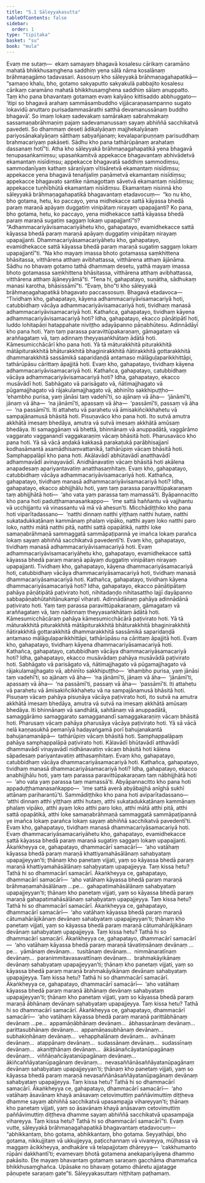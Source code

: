 ```yaml
---
title: "5.1 Sāleyyakasutta"
tableOfContents: false
sidebar:
  order: 1
type: "tipitaka"
basket: "su"
book: "mula"
---
```



<DynamicBreadcrumb />

<Division number="439" book="mula" bookNo="9" page="354">

<Paragraph number="1442" book="mula">
Evaṃ me sutaṃ—  ekaṃ samayaṃ bhagavā kosalesu cārikaṃ caramāno mahatā bhikkhusaṃghena saddhiṃ yena sālā nāma kosalānaṃ brāhmaṇagāmo tadavasari. Assosuṃ kho sāleyyakā brāhmaṇagahapatikā—  “samaṇo khalu, bho, gotamo sakyaputto sakyakulā pabbajito kosalesu cārikaṃ caramāno mahatā bhikkhusaṃghena saddhiṃ sālaṃ anuppatto. Taṃ kho pana bhavantaṃ gotamaṃ evaṃ kalyāṇo kittisaddo abbhuggato—  ‘itipi so bhagavā arahaṃ sammāsambuddho vijjācaraṇasampanno sugato lokavidū anuttaro purisadammasārathi satthā devamanussānaṃ buddho bhagavā’. So imaṃ lokaṃ sadevakaṃ samārakaṃ sabrahmakaṃ sassamaṇabrāhmaṇiṃ pajaṃ sadevamanussaṃ sayaṃ abhiññā sacchikatvā pavedeti. So dhammaṃ deseti ādikalyāṇaṃ majjhekalyāṇaṃ pariyosānakalyāṇaṃ sātthaṃ sabyañjanaṃ; kevalaparipuṇṇaṃ parisuddhaṃ brahmacariyaṃ pakāseti. Sādhu kho pana tathārūpānaṃ arahataṃ dassanaṃ hotī”ti.
</Paragraph>

<Paragraph number="1443" book="mula">
Atha kho sāleyyakā brāhmaṇagahapatikā yena bhagavā tenupasaṅkamiṃsu; upasaṅkamitvā appekacce bhagavantaṃ abhivādetvā ekamantaṃ nisīdiṃsu; appekacce bhagavatā saddhiṃ sammodiṃsu, sammodanīyaṃ kathaṃ sāraṇīyaṃ vītisāretvā ekamantaṃ nisīdiṃsu; appekacce yena bhagavā tenañjaliṃ paṇāmetvā ekamantaṃ nisīdiṃsu; appekacce bhagavato santike nāmagottaṃ sāvetvā ekamantaṃ nisīdiṃsu; appekacce tuṇhībhūtā ekamantaṃ nisīdiṃsu. Ekamantaṃ nisinnā kho sāleyyakā brāhmaṇagahapatikā bhagavantaṃ etadavocuṃ—  “ko nu kho, bho gotama, hetu, ko paccayo, yena midhekacce sattā kāyassa bhedā paraṃ maraṇā apāyaṃ duggatiṃ vinipātaṃ nirayaṃ upapajjanti? Ko pana, bho gotama, hetu, ko paccayo, yena midhekacce sattā kāyassa bhedā paraṃ maraṇā sugatiṃ saggaṃ lokaṃ upapajjantī”ti?
</Paragraph>

<Paragraph number="1444" book="mula">
“Adhammacariyāvisamacariyāhetu kho, gahapatayo, evamidhekacce sattā kāyassa bhedā paraṃ maraṇā apāyaṃ duggatiṃ vinipātaṃ nirayaṃ upapajjanti. Dhammacariyāsamacariyāhetu kho, gahapatayo, evamidhekacce sattā kāyassa bhedā paraṃ maraṇā sugatiṃ saggaṃ lokaṃ upapajjantī”ti.
</Paragraph>

<Paragraph number="1445" book="mula">
“Na kho mayaṃ imassa bhoto gotamassa saṃkhittena bhāsitassa, vitthārena atthaṃ avibhattassa, vitthārena atthaṃ ājānāma. Sādhu no bhavaṃ gotamo tathā dhammaṃ desetu, yathā mayaṃ imassa bhoto gotamassa saṃkhittena bhāsitassa, vitthārena atthaṃ avibhattassa, vitthārena atthaṃ ājāneyyāmā”ti. “Tena hi, gahapatayo, suṇātha, sādhukaṃ manasi karotha, bhāsissāmī”ti. “Evaṃ, bho”ti kho sāleyyakā brāhmaṇagahapatikā bhagavato paccassosuṃ. Bhagavā etadavoca—
</Paragraph>

</Division>
<Division number="440" book="mula" bookNo="9" page="355">

<Paragraph number="1446" book="mula">
“Tividhaṃ kho, gahapatayo, kāyena adhammacariyāvisamacariyā hoti, catubbidhaṃ vācāya adhammacariyāvisamacariyā hoti, tividhaṃ manasā adhammacariyāvisamacariyā hoti.
</Paragraph>

<Paragraph number="1447" book="mula">
Kathañca, gahapatayo, tividhaṃ kāyena adhammacariyāvisamacariyā hoti? Idha, gahapatayo, ekacco pāṇātipātī hoti, luddo lohitapāṇi hatappahate niviṭṭho adayāpanno pāṇabhūtesu.
</Paragraph>

<Paragraph number="1448" book="mula">
Adinnādāyī kho pana hoti. Yaṃ taṃ parassa paravittūpakaraṇaṃ, gāmagataṃ vā araññagataṃ vā, taṃ adinnaṃ theyyasaṅkhātaṃ ādātā hoti.
</Paragraph>

<Paragraph number="1449" book="mula">
Kāmesumicchācārī kho pana hoti. Yā tā māturakkhitā piturakkhitā mātāpiturakkhitā bhāturakkhitā bhaginirakkhitā ñātirakkhitā gottarakkhitā dhammarakkhitā sassāmikā saparidaṇḍā antamaso mālāguḷaparikkhittāpi, tathārūpāsu cārittaṃ āpajjitā hoti. Evaṃ kho, gahapatayo, tividhaṃ kāyena adhammacariyāvisamacariyā hoti.
</Paragraph>

<Paragraph number="1450" book="mula">
Kathañca, gahapatayo, catubbidhaṃ vācāya adhammacariyāvisamacariyā hoti? Idha, gahapatayo, ekacco musāvādī hoti. Sabhāgato vā parisāgato vā, ñātimajjhagato vā pūgamajjhagato vā rājakulamajjhagato vā, abhinīto sakkhipuṭṭho—  ‘ehambho purisa, yaṃ jānāsi taṃ vadehī’ti, so ajānaṃ vā āha—  ‘jānāmī’ti, jānaṃ vā āha—  ‘na jānāmī’ti, apassaṃ vā āha—  ‘passāmī’ti, passaṃ vā āha—  ‘na passāmī’ti. Iti attahetu vā parahetu vā āmisakiñcikkhahetu vā sampajānamusā bhāsitā hoti.
</Paragraph>

<Paragraph number="1451" book="mula">
Pisuṇavāco kho pana hoti. Ito sutvā amutra akkhātā imesaṃ bhedāya, amutra vā sutvā imesaṃ akkhātā amūsaṃ bhedāya. Iti samaggānaṃ vā bhettā, bhinnānaṃ vā anuppadātā, vaggārāmo vaggarato vagganandī vaggakaraṇiṃ vācaṃ bhāsitā hoti.
</Paragraph>

<Paragraph number="1452" book="mula">
Pharusavāco kho pana hoti. Yā sā vācā aṇḍakā kakkasā parakaṭukā parābhisajjanī kodhasāmantā asamādhisaṃvattanikā, tathārūpiṃ vācaṃ bhāsitā hoti.
</Paragraph>

<Paragraph number="1453" book="mula">
Samphappalāpī kho pana hoti. Akālavādī abhūtavādī anatthavādī adhammavādī avinayavādī. Anidhānavatiṃ vācaṃ bhāsitā hoti akālena anapadesaṃ apariyantavatiṃ anatthasaṃhitaṃ. Evaṃ kho, gahapatayo, catubbidhaṃ vācāya adhammacariyāvisamacariyā hoti.
</Paragraph>

<Paragraph number="1454" book="mula">
Kathañca, gahapatayo, tividhaṃ manasā adhammacariyāvisamacariyā hoti? Idha, gahapatayo, ekacco abhijjhālu hoti, yaṃ taṃ parassa paravittūpakaraṇaṃ taṃ abhijjhātā hoti—  ‘aho vata yaṃ parassa taṃ mamassā’ti.
</Paragraph>

<Paragraph number="1455" book="mula">
Byāpannacitto kho pana hoti paduṭṭhamanasaṅkappo—  ‘ime sattā haññantu vā vajjhantu vā ucchijjantu vā vinassantu vā mā vā ahesun’ti.
</Paragraph>

<Paragraph number="1456" book="mula">
Micchādiṭṭhiko kho pana hoti viparītadassano—  ‘natthi dinnaṃ natthi yiṭṭhaṃ natthi hutaṃ, natthi sukatadukkaṭānaṃ kammānaṃ phalaṃ vipāko, natthi ayaṃ loko natthi paro loko, natthi mātā natthi pitā, natthi sattā opapātikā, natthi loke samaṇabrāhmaṇā sammaggatā sammāpaṭipannā ye imañca lokaṃ parañca lokaṃ sayaṃ abhiññā sacchikatvā pavedentī’ti. Evaṃ kho, gahapatayo, tividhaṃ manasā adhammacariyāvisamacariyā hoti.
</Paragraph>

<Paragraph number="1457" book="mula">
Evaṃ adhammacariyāvisamacariyāhetu kho, gahapatayo, evamidhekacce sattā kāyassa bhedā paraṃ maraṇā apāyaṃ duggatiṃ vinipātaṃ nirayaṃ upapajjanti.
</Paragraph>

</Division>
<Division number="441" book="mula" bookNo="9" page="357">

<Paragraph number="1458" book="mula">
Tividhaṃ kho, gahapatayo, kāyena dhammacariyāsamacariyā hoti, catubbidhaṃ vācāya dhammacariyāsamacariyā hoti, tividhaṃ manasā dhammacariyāsamacariyā hoti.
</Paragraph>

<Paragraph number="1459" book="mula">
Kathañca, gahapatayo, tividhaṃ kāyena dhammacariyāsamacariyā hoti? Idha, gahapatayo, ekacco pāṇātipātaṃ pahāya pāṇātipātā paṭivirato hoti, nihitadaṇḍo nihitasattho lajjī dayāpanno sabbapāṇabhūtahitānukampī viharati.
</Paragraph>

<Paragraph number="1460" book="mula">
Adinnādānaṃ pahāya adinnādānā paṭivirato hoti. Yaṃ taṃ parassa paravittūpakaraṇaṃ, gāmagataṃ vā araññagataṃ vā, taṃ nādinnaṃ theyyasaṅkhātaṃ ādātā hoti.
</Paragraph>

<Paragraph number="1461" book="mula">
Kāmesumicchācāraṃ pahāya kāmesumicchācārā paṭivirato hoti. Yā tā māturakkhitā piturakkhitā mātāpiturakkhitā bhāturakkhitā bhaginirakkhitā ñātirakkhitā gottarakkhitā dhammarakkhitā sassāmikā saparidaṇḍā antamaso mālāguḷaparikkhittāpi, tathārūpāsu na cārittaṃ āpajjitā hoti. Evaṃ kho, gahapatayo, tividhaṃ kāyena dhammacariyāsamacariyā hoti.
</Paragraph>

<Paragraph number="1462" book="mula">
Kathañca, gahapatayo, catubbidhaṃ vācāya dhammacariyāsamacariyā hoti? Idha, gahapatayo, ekacco musāvādaṃ pahāya musāvādā paṭivirato hoti. Sabhāgato vā parisāgato vā, ñātimajjhagato vā pūgamajjhagato vā rājakulamajjhagato vā, abhinīto sakkhipuṭṭho—  ‘ehambho purisa, yaṃ jānāsi taṃ vadehī’ti, so ajānaṃ vā āha—  ‘na jānāmī’ti, jānaṃ vā āha—  ‘jānāmī’ti, apassaṃ vā āha—  ‘na passāmī’ti, passaṃ vā āha—  ‘passāmī’ti. Iti attahetu vā parahetu vā āmisakiñcikkhahetu vā na sampajānamusā bhāsitā hoti.
</Paragraph>

<Paragraph number="1463" book="mula">
Pisuṇaṃ vācaṃ pahāya pisuṇāya vācāya paṭivirato hoti, ito sutvā na amutra akkhātā imesaṃ bhedāya, amutra vā sutvā na imesaṃ akkhātā amūsaṃ bhedāya. Iti bhinnānaṃ vā sandhātā, sahitānaṃ vā anuppadātā, samaggārāmo samaggarato samagganandī samaggakaraṇiṃ vācaṃ bhāsitā hoti.
</Paragraph>

<Paragraph number="1464" book="mula">
Pharusaṃ vācaṃ pahāya pharusāya vācāya paṭivirato hoti. Yā sā vācā nelā kaṇṇasukhā pemanīyā hadayaṅgamā porī bahujanakantā bahujanamanāpā—  tathārūpiṃ vācaṃ bhāsitā hoti.
</Paragraph>

<Paragraph number="1465" book="mula">
Samphappalāpaṃ pahāya samphappalāpā paṭivirato hoti. Kālavādī bhūtavādī atthavādī dhammavādī vinayavādī nidhānavatiṃ vācaṃ bhāsitā hoti kālena sāpadesaṃ pariyantavatiṃ atthasaṃhitaṃ. Evaṃ kho, gahapatayo, catubbidhaṃ vācāya dhammacariyāsamacariyā hoti.
</Paragraph>

<Paragraph number="1466" book="mula">
Kathañca, gahapatayo, tividhaṃ manasā dhammacariyāsamacariyā hoti? Idha, gahapatayo, ekacco anabhijjhālu hoti, yaṃ taṃ parassa paravittūpakaraṇaṃ taṃ nābhijjhātā hoti—  ‘aho vata yaṃ parassa taṃ mamassā’ti.
</Paragraph>

<Paragraph number="1467" book="mula">
Abyāpannacitto kho pana hoti appaduṭṭhamanasaṅkappo—  ‘ime sattā averā abyābajjhā anīghā sukhī attānaṃ pariharantū’ti.
</Paragraph>

<Paragraph number="1468" book="mula">
Sammādiṭṭhiko kho pana hoti aviparītadassano—  ‘atthi dinnaṃ atthi yiṭṭhaṃ atthi hutaṃ, atthi sukatadukkaṭānaṃ kammānaṃ phalaṃ vipāko, atthi ayaṃ loko atthi paro loko, atthi mātā atthi pitā, atthi sattā opapātikā, atthi loke samaṇabrāhmaṇā sammaggatā sammāpaṭipannā ye imañca lokaṃ parañca lokaṃ sayaṃ abhiññā sacchikatvā pavedentī’ti. Evaṃ kho, gahapatayo, tividhaṃ manasā dhammacariyāsamacariyā hoti.
</Paragraph>

<Paragraph number="1469" book="mula">
Evaṃ dhammacariyāsamacariyāhetu kho, gahapatayo, evamidhekacce sattā kāyassa bhedā paraṃ maraṇā sugatiṃ saggaṃ lokaṃ upapajjanti.
</Paragraph>

</Division>
<Division number="442" book="mula" bookNo="9" page="359">

<Paragraph number="1470" book="mula">
Ākaṅkheyya ce, gahapatayo, dhammacārī samacārī—  ‘aho vatāhaṃ kāyassa bhedā paraṃ maraṇā khattiyamahāsālānaṃ sahabyataṃ upapajjeyyan’ti; ṭhānaṃ kho panetaṃ vijjati, yaṃ so kāyassa bhedā paraṃ maraṇā khattiyamahāsālānaṃ sahabyataṃ upapajjeyya. Taṃ kissa hetu? Tathā hi so dhammacārī samacārī.
</Paragraph>

<Paragraph number="1471" book="mula">
Ākaṅkheyya ce, gahapatayo, dhammacārī samacārī—  ‘aho vatāhaṃ kāyassa bhedā paraṃ maraṇā brāhmaṇamahāsālānaṃ …pe…  gahapatimahāsālānaṃ sahabyataṃ upapajjeyyan’ti; ṭhānaṃ kho panetaṃ vijjati, yaṃ so kāyassa bhedā paraṃ maraṇā gahapatimahāsālānaṃ sahabyataṃ upapajjeyya. Taṃ kissa hetu? Tathā hi so dhammacārī samacārī.
</Paragraph>

<Paragraph number="1472" book="mula">
Ākaṅkheyya ce, gahapatayo, dhammacārī samacārī—  ‘aho vatāhaṃ kāyassa bhedā paraṃ maraṇā cātumahārājikānaṃ devānaṃ sahabyataṃ upapajjeyyan’ti; ṭhānaṃ kho panetaṃ vijjati, yaṃ so kāyassa bhedā paraṃ maraṇā cātumahārājikānaṃ devānaṃ sahabyataṃ upapajjeyya. Taṃ kissa hetu? Tathā hi so dhammacārī samacārī.
</Paragraph>

<Paragraph number="1473" book="mula">
Ākaṅkheyya ce, gahapatayo, dhammacārī samacārī—  ‘aho vatāhaṃ kāyassa bhedā paraṃ maraṇā tāvatiṃsānaṃ devānaṃ …pe…  yāmānaṃ devānaṃ…  tusitānaṃ devānaṃ…  nimmānaratīnaṃ devānaṃ…  paranimmitavasavattīnaṃ devānaṃ…  brahmakāyikānaṃ devānaṃ sahabyataṃ upapajjeyyan’ti; ṭhānaṃ kho panetaṃ vijjati, yaṃ so kāyassa bhedā paraṃ maraṇā brahmakāyikānaṃ devānaṃ sahabyataṃ upapajjeyya. Taṃ kissa hetu? Tathā hi so dhammacārī samacārī.
</Paragraph>

<Paragraph number="1474" book="mula">
Ākaṅkheyya ce, gahapatayo, dhammacārī samacārī—  ‘aho vatāhaṃ kāyassa bhedā paraṃ maraṇā ābhānaṃ devānaṃ sahabyataṃ upapajjeyyan’ti; ṭhānaṃ kho panetaṃ vijjati, yaṃ so kāyassa bhedā paraṃ maraṇā ābhānaṃ devānaṃ sahabyataṃ upapajjeyya. Taṃ kissa hetu? Tathā hi so dhammacārī samacārī.
</Paragraph>

<Paragraph number="1475" book="mula">
Ākaṅkheyya ce, gahapatayo, dhammacārī samacārī—  ‘aho vatāhaṃ kāyassa bhedā paraṃ maraṇā parittābhānaṃ devānaṃ …pe…  appamāṇābhānaṃ devānaṃ…  ābhassarānaṃ devānaṃ…  parittasubhānaṃ devānaṃ…  appamāṇasubhānaṃ devānaṃ…  subhakiṇhānaṃ devānaṃ…  vehapphalānaṃ devānaṃ…  avihānaṃ devānaṃ…  atappānaṃ devānaṃ…  sudassānaṃ devānaṃ…  sudassīnaṃ devānaṃ…  akaniṭṭhānaṃ devānaṃ…  ākāsānañcāyatanūpagānaṃ devānaṃ…  viññāṇañcāyatanūpagānaṃ devānaṃ…  ākiñcaññāyatanūpagānaṃ devānaṃ…  nevasaññānāsaññāyatanūpagānaṃ devānaṃ sahabyataṃ upapajjeyyan’ti; ṭhānaṃ kho panetaṃ vijjati, yaṃ so kāyassa bhedā paraṃ maraṇā nevasaññānāsaññāyatanūpagānaṃ devānaṃ sahabyataṃ upapajjeyya. Taṃ kissa hetu? Tathā hi so dhammacārī samacārī.
</Paragraph>

<Paragraph number="1476" book="mula">
Ākaṅkheyya ce, gahapatayo, dhammacārī samacārī—  ‘aho vatāhaṃ āsavānaṃ khayā anāsavaṃ cetovimuttiṃ paññāvimuttiṃ diṭṭheva dhamme sayaṃ abhiññā sacchikatvā upasampajja vihareyyan’ti; ṭhānaṃ kho panetaṃ vijjati, yaṃ so āsavānaṃ khayā anāsavaṃ cetovimuttiṃ paññāvimuttiṃ diṭṭheva dhamme sayaṃ abhiññā sacchikatvā upasampajja vihareyya. Taṃ kissa hetu? Tathā hi so dhammacārī samacārī”ti.
</Paragraph>

</Division>
<Division number="443" book="mula" bookNo="9" page="360">

<Paragraph number="1477" book="mula">
Evaṃ vutte, sāleyyakā brāhmaṇagahapatikā bhagavantaṃ etadavocuṃ—  “abhikkantaṃ, bho gotama, abhikkantaṃ, bho gotama. Seyyathāpi, bho gotama, nikkujjitaṃ vā ukkujjeyya, paṭicchannaṃ vā vivareyya, mūḷhassa vā maggaṃ ācikkheyya, andhakāre vā telapajjotaṃ dhāreyya—  ‘cakkhumanto rūpāni dakkhantī’ti; evamevaṃ bhotā gotamena anekapariyāyena dhammo pakāsito. Ete mayaṃ bhavantaṃ gotamaṃ saraṇaṃ gacchāma dhammañca bhikkhusaṃghañca. Upāsake no bhavaṃ gotamo dhāretu ajjatagge pāṇupete saraṇaṃ gate”ti.

</Paragraph>
</Division>

<Paragraph number="1478" type="center" book="mula">
Sāleyyakasuttaṃ niṭṭhitaṃ paṭhamaṃ.
</Paragraph>